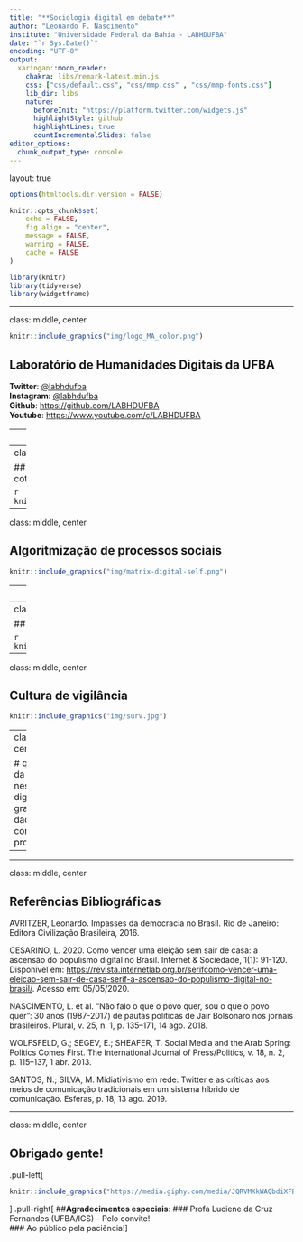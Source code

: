 ```yaml
---
title: "**Sociologia digital em debate**"
author: "Leonardo F. Nascimento"
institute: "Universidade Federal da Bahia - LABHDUFBA"
date: "`r Sys.Date()`"
encoding: "UTF-8"
output:
  xaringan::moon_reader:
    chakra: libs/remark-latest.min.js
    css: ["css/default.css", "css/mmp.css" , "css/mmp-fonts.css"]
    lib_dir: libs
    nature:
      beforeInit: "https://platform.twitter.com/widgets.js"
      highlightStyle: github
      highlightLines: true
      countIncrementalSlides: false
editor_options: 
  chunk_output_type: console
---
```

layout: true

```r
options(htmltools.dir.version = FALSE)

knitr::opts_chunk$set(
	echo = FALSE,
	fig.align = "center",
	message = FALSE,
	warning = FALSE,
	cache = FALSE
)
```

```r
library(knitr)
library(tidyverse)
library(widgetframe)
```

---

class: middle, center  

```r
knitr::include_graphics("img/logo_MA_color.png")
```

## Laboratório de Humanidades Digitais da UFBA

**Twitter**: [@labhdufba](https://twitter.com/labhdufba) 
<br>
**Instagram**: [@labhdufba](http://instagram.com/labhdufba)
<br>
**Github**: [https://github.com/LABHDUFBA](https://github.com/LABHDUFBA)
<br>
**Youtube**: [https://www.youtube.com/c/LABHDUFBA](https://www.youtube.com/c/LABHDUFBA)


---
class: inverse, center, middle

# Aspectos gerais das sociedades digitais contemporâneas...

---
class: middle, center

## "Digitalização do eu na vida cotidiana" 

```r
knitr::include_graphics("img/ds.jpeg")
```
---
class: middle, center

## Algoritmização de processos sociais

```r
knitr::include_graphics("img/matrix-digital-self.png")
```

---
class: middle, center

## Traços digitais (digital data trace)

```r
knitr::include_graphics("img/socioloy.png")
```

---
class: middle, center

## Dataficação

```r
knitr::include_graphics("img/datafication4.jpg")
```

---
class: middle, center

## Cultura de vigilância


```r
knitr::include_graphics("img/surv.jpg")
```

---
class: inverse, center, middle

# qual o papel da sociologia nesse mundo digital de grandes dados continuamente produzidos?

---


---

class: middle, center

## Referências Bibliográficas

AVRITZER, Leonardo. Impasses da democracia no Brasil. Rio de Janeiro: Editora Civilização Brasileira, 2016.
<br>

CESARINO, L. 2020. Como vencer uma eleição sem sair de casa: a ascensão do populismo digital no Brasil. Internet & Sociedade, 1(1): 91-120. Disponível em: <https://revista.internetlab.org.br/serifcomo-vencer-uma-eleicao-sem-sair-de-casa-serif-a-ascensao-do-populismo-digital-no-brasil/>. Acesso em: 05/05/2020. 
<br>

NASCIMENTO, L. et al. “Não falo o que o povo quer, sou o que o povo quer”: 30 anos (1987-2017) de pautas políticas de Jair Bolsonaro nos jornais brasileiros. Plural, v. 25, n. 1, p. 135–171, 14 ago. 2018. 
<br>

WOLFSFELD, G.; SEGEV, E.; SHEAFER, T. Social Media and the Arab Spring: Politics Comes First. The International Journal of Press/Politics, v. 18, n. 2, p. 115–137, 1 abr. 2013. <br>

SANTOS, N.; SILVA, M. Midiativismo em rede: Twitter e as críticas aos meios de comunicação tradicionais em um sistema híbrido de comunicação. Esferas, p. 18, 13 ago. 2019. 
 

---
class: middle, center

## Obrigado gente!

.pull-left[
```r
knitr::include_graphics("https://media.giphy.com/media/JQRVMKkWAQbdiXFBkg/giphy.gif")
```
]
.pull-right[
##**Agradecimentos especiais**:
### Profa Luciene da Cruz Fernandes (UFBA/ICS) - Pelo convite!
<br>
### Ao público pela paciência!
]

